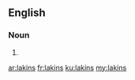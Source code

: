 ==English==

===Noun===
{{head|en|noun plural form}}

# {{plural of|lakin|lang=en}}

[[ar:lakins]]
[[fr:lakins]]
[[ku:lakins]]
[[my:lakins]]